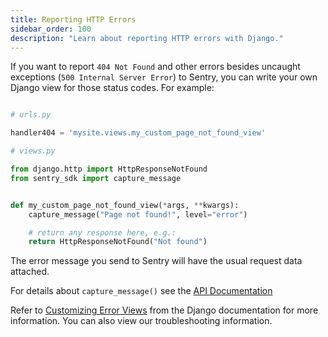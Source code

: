 ```yaml
---
title: Reporting HTTP Errors
sidebar_order: 100
description: "Learn about reporting HTTP errors with Django."
---
```


If you want to report `404 Not Found` and other errors besides uncaught exceptions (`500 Internal Server Error`) to Sentry, you can write your own Django view for those status codes. For example:

```python

# urls.py

handler404 = 'mysite.views.my_custom_page_not_found_view'

# views.py

from django.http import HttpResponseNotFound
from sentry_sdk import capture_message


def my_custom_page_not_found_view(*args, **kwargs):
    capture_message("Page not found!", level="error")

    # return any response here, e.g.:
    return HttpResponseNotFound("Not found")
```

The error message you send to Sentry will have the usual request data attached.

For details about `capture_message()` see the [API Documentation](https://getsentry.github.io/sentry-python/api.html#sentry_sdk.api.capture_message)

Refer to [Customizing Error Views](https://docs.djangoproject.com/en/3.0/topics/http/views/#customizing-error-views) from the Django documentation for more information. You can also view our <PlatformLink to="/troubleshooting/">troubleshooting information</PlatformLink>.
